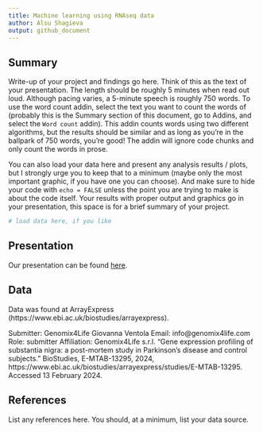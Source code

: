 ```yaml
---
title: Machine learning using RNAseq data
author: Alsu Shagieva
output: github_document
---
```


## Summary

Write-up of your project and findings go here. 
Think of this as the text of your presentation. 
The length should be roughly 5 minutes when read out loud.
Although pacing varies, a 5-minute speech is roughly 750 words. 
To use the word count addin, select the text you want to count the words of (probably this is the 
Summary section of this document, go to Addins, and select the `Word count` addin).
This addin counts words using two different algorithms, but the results should be similar and as long as you're in the ballpark of 750 words, you're good! 
The addin will ignore code chunks and only count the words in prose.

You can also load your data here and present any analysis results / plots, but I strongly urge you to keep that to a minimum (maybe only the most important graphic, if you have one you can choose). 
And make sure to hide your code with  `echo = FALSE` unless the point you are trying to make is about the code itself.
Your results with proper output and graphics go in your presentation, this space is for a brief summary of your project.

```r
# load data here, if you like
```

## Presentation

Our presentation can be found [here](presentation/presentation.html).

## Data 

Data was found at ArrayExpress (https://www.ebi.ac.uk/biostudies/arrayexpress). 

Submitter: Genomix4Life Giovanna Ventola
Email: info@genomix4life.com 
Role: submitter 
Affiliation: Genomix4Life s.r.l.
"Gene expression profiling of substantia nigra: a post-mortem study in Parkinson's disease and control subjects." BioStudies, E-MTAB-13295, 2024, https://www.ebi.ac.uk/biostudies/arrayexpress/studies/E-MTAB-13295. Accessed 13 February 2024.

## References

List any references here. You should, at a minimum, list your data source.


